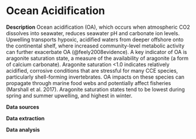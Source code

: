 # Ocean Acidification

**Description** Ocean acidification (OA), which occurs when atmospheric CO2 dissolves into seawater, reduces seawater pH and carbonate ion levels. Upwelling transports hypoxic, acidified waters from deeper offshore onto the continental shelf, where increased community-level metabolic activity can further exacerbate OA (@feely2008evidence). A key indicator of OA is aragonite saturation state, a measure of the availability of aragonite (a form of calcium carbonate). Aragonite saturation \<1.0 indicates relatively acidified, corrosive conditions that are stressful for many CCE species, particularly shell-forming invertebrates. OA impacts on these species can propagate through marine food webs and potentially affect fisheries (Marshall et al. 2017). Aragonite saturation states tend to be lowest during spring and summer upwelling, and highest in winter.

**Data sources**

**Data extraction**

**Data analysis**
